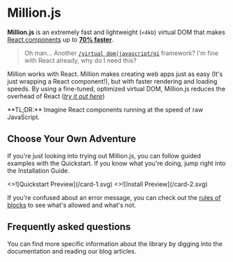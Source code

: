 
# Million.js

**Million.js** is an extremely fast and lightweight (`<4kb`) virtual DOM that makes [React components](https://react.dev) up to [**70% faster**](https://krausest.github.io/js-framework-benchmark/current.html).

> Oh man... Another [`/virtual dom|javascript/gi`](https://regexr.com/6mr5f) framework? I'm fine with React already, why do I need this?

Million works with React. Million makes creating web apps just as easy (It's just wrapping a React component!), but with faster rendering and loading speeds. By using a fine-tuned, optimized virtual DOM, Million.js reduces the overhead of React ([_try it out here_](https://demo.million.dev))

<Callout type="info">
  **TL;DR:** Imagine React components running at the speed
  of raw JavaScript.
</Callout>

## Choose Your Own Adventure

If you're just looking into trying out Million.js, you can follow guided examples with the Quickstart. If you know what you're doing, jump right into the Installation Guide.

<Cards num={2}>
  <Card image arrow title="Quick Start" href="/docs/quickstart">
    <>![Quickstart Preview](/card-1.svg)</>
  </Card>
  <Card image arrow title="Installation Guide" href="/docs/install">
    <>![Install Preview](/card-2.svg)</>
  </Card>
</Cards>

If you're confused about an error message, you can check out the [rules of blocks](/docs/rules) to see what's allowed and what's not.

## Frequently asked questions

You can find more specific information about the library by digging into the documentation and reading our blog articles.

<br />
<Disclosures full />
